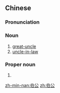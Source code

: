 ==Chinese==
{{zh-forms}}

===Pronunciation===
{{zh-pron
|m=bógōng
|c=baak3 gung1
|h=pfs=pak-kûng;gd=bag5 gung1
|mn=xm,qz,tw:peh-kong/zz:peeh-kong
|cat=n,pn
}}

===Noun===
{{zh-noun}}

# [[great-uncle]] {{gloss|paternal grandfather's elder brother}}
# [[uncle-in-law]] {{gloss|husband's father's elder brother}}

===Proper noun===
{{zh-proper}}

# {{zh-alt-name|土地公}}

{{zh-cat|Family|Gods}}

[[zh-min-nan:伯公]]
[[zh:伯公]]